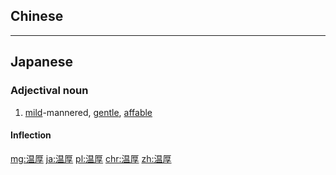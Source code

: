 {{also|溫厚}}
==Chinese==
{{zh-see|溫厚}}

----

==Japanese==
{{ja-kanjitab|おん|こう|yomi=on}}

===Adjectival noun===
{{ja-adj|infl=na|おんこう}}

# [[mild]]-mannered, [[gentle]], [[affable]]

====Inflection====
{{ja-na|おんこう}}

[[mg:温厚]]
[[ja:温厚]]
[[pl:温厚]]
[[chr:温厚]]
[[zh:温厚]]